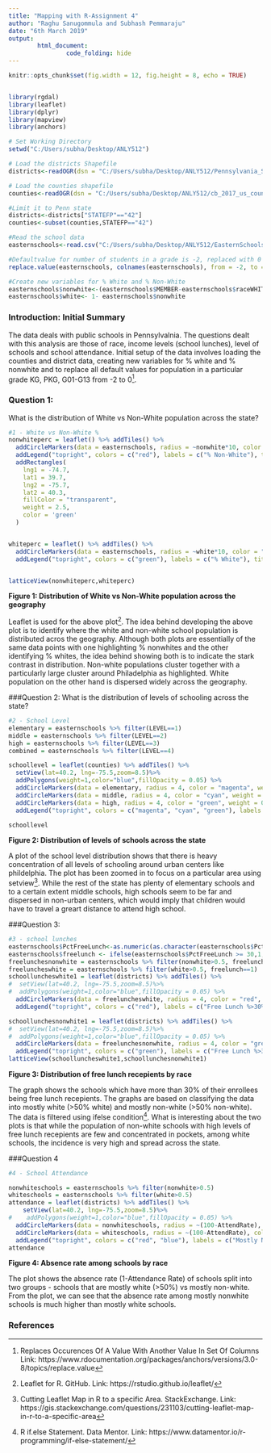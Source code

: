 ```yaml
---
title: "Mapping with R-Assignment 4"
author: "Raghu Sanugommula and Subhash Pemmaraju"
date: "6th March 2019"
output: 
        html_document:
                code_folding: hide
---
```


```r
knitr::opts_chunk$set(fig.width = 12, fig.height = 8, echo = TRUE)


library(rgdal)
library(leaflet)
library(dplyr)
library(mapview)
library(anchors)

# Set Working Directory
setwd("C:/Users/subha/Desktop/ANLY512")

# Load the districts Shapefile
districts<-readOGR(dsn = "C:/Users/subha/Desktop/ANLY512/Pennsylvania_School_Districts",layer="cb_2016_42_unsd_500k")

# Load the counties shapefile
counties<-readOGR(dsn = "C:/Users/subha/Desktop/ANLY512/cb_2017_us_county_500k",layer="cb_2017_us_county_500k")

#Limit it to Penn state
districts<-districts["STATEFP"=="42"]
counties<-subset(counties,STATEFP=="42")

#Read the school data
easternschools<-read.csv("C:/Users/subha/Desktop/ANLY512/EasternSchools.csv",header=TRUE)

#Defaultvalue for number of students in a grade is -2, replaced with 0 to indicate there are no students in that grade
replace.value(easternschools, colnames(easternschools), from = -2, to = as.integer(0))

#Create new variables for % White and % Non-White
easternschools$nonwhite<-(easternschools$MEMBER-easternschools$raceWHITE)/easternschools$MEMBER
easternschools$white<- 1- easternschools$nonwhite


```

### Introduction: Initial Summary

The data deals with public schools in Pennsylvalnia. The questions dealt with this analysis are those of race, income levels (school lunches), level of schools and school attendance. Initial setup of the data involves loading the counties and district data, creating new variables for % white and % nonwhite and to replace all default values for population in a particular grade KG, PKG, G01-G13 from -2 to 0[^5].
  



### Question 1:
What is the distribution of White vs Non-White population across the state?

```r
#1 - White vs Non-White %
nonwhiteperc = leaflet() %>% addTiles() %>%
  addCircleMarkers(data = easternschools, radius = ~nonwhite*10, color = "red", weight = 0.75, opacity = 1, fill = TRUE, fillColor = "red", fillOpacity = 0.2, label = ~city) %>%
  addLegend("topright", colors = c("red"), labels = c("% Non-White"), title = "Races", opacity = 1) %>%
  addRectangles(
    lng1 = -74.7,
    lat1 = 39.7,
    lng2 = -75.7,
    lat2 = 40.3,
    fillColor = "transparent",
    weight = 2.5,
    color = 'green'
  )


whiteperc = leaflet() %>% addTiles() %>%
  addCircleMarkers(data = easternschools, radius = ~white*10, color = "green", weight = 0.75, opacity = 1, fill = TRUE, fillColor = "green", fillOpacity = 0.2, label = ~city) %>%
  addLegend("topright", colors = c("green"), labels = c("% White"), title = "Races", opacity = 1)


latticeView(nonwhiteperc,whiteperc)
```
**Figure 1: Distribution of White vs Non-White population across the geography**

Leaflet is used for the above plot[^1]. The idea behind developing the above plot is to identify where the white and non-white school population is distributed acros the geography. Although both plots are essentially of the same data points with one highlighting % nonwhites and the other identifying % whites, the idea behind showing both is to indicate the stark contrast in distribution. Non-white populations cluster together with a particularly large cluster around Philadelphia as highlighted. White population on the other hand is dispersed widely across the geography.

###Question 2:
What is the distribution of levels of schooling across the state?

```r
#2 - School Level
elementary = easternschools %>% filter(LEVEL==1)
middle = easternschools %>% filter(LEVEL==2)
high = easternschools %>% filter(LEVEL==3)
combined = easternschools %>% filter(LEVEL==4)

schoollevel = leaflet(counties) %>% addTiles() %>%
  setView(lat=40.2, lng=-75.5,zoom=8.5)%>%
  addPolygons(weight=1,color="blue",fillOpacity = 0.05) %>%
  addCircleMarkers(data = elementary, radius = 4, color = "magenta", weight = 0.75, opacity = 1, fill = TRUE, fillColor = "magenta", fillOpacity = 1, label = ~city) %>%
  addCircleMarkers(data = middle, radius = 4, color = "cyan", weight = 0.75, opacity = 1, fill = TRUE, fillColor = "cyan", fillOpacity = 1, label = ~city) %>%
  addCircleMarkers(data = high, radius = 4, color = "green", weight = 0.75, opacity = 1, fill = TRUE, fillColor = "green", fillOpacity = 1, label = ~city) %>%
  addLegend("topright", colors = c("magenta", "cyan", "green"), labels = c("Elementary School", "Middle School", "High School"), title = "School Level", opacity = 1)

schoollevel

```
**Figure 2: Distribution of levels of schools across the state**


A plot of the school level distribution shows that there is heavy concentration of all levels of schooling around urban centers like phildelphia. The plot has been zoomed in to focus on a particular area using setview[^4]. While the rest of the state has plenty of elementary schools and to a certain extent middle schools, high schools seem to be far and dispersed in non-urban centers, which would imply that children would have to travel a greart distance to attend high school. 

###Question 3:



```r
#3 - school lunches
easternschools$PctFreeLunch<-as.numeric(as.character(easternschools$PctFreeLunch))
easternschools$freelunch <- ifelse(easternschools$PctFreeLunch >= 30,1,0)
freelunchesnonwhite = easternschools %>% filter(nonwhite>0.5, freelunch==1)
freeluncheswhite = easternschools %>% filter(white>0.5, freelunch==1)
schoolluncheswhite1 = leaflet(districts) %>% addTiles() %>%
#  setView(lat=40.2, lng=-75.5,zoom=8.5)%>%
#  addPolygons(weight=1,color="blue",fillOpacity = 0.05) %>%
  addCircleMarkers(data = freeluncheswhite, radius = 4, color = "red", weight = 0.75, opacity = 1, fill = TRUE, fillColor = "red", fillOpacity = 0.2, label = ~city) %>%
  addLegend("topright", colors = c("red"), labels = c("Free Lunch %>30% in mostly White schools"), title = "Free Lunches", opacity = 1)

schoollunchesnonwhite1 = leaflet(districts) %>% addTiles() %>%
#  setView(lat=40.2, lng=-75.5,zoom=8.5)%>%
#  addPolygons(weight=1,color="blue",fillOpacity = 0.05) %>%
  addCircleMarkers(data = freelunchesnonwhite, radius = 4, color = "green", weight = 0.75, opacity = 1, fill = TRUE, fillColor = "green", fillOpacity = 0.2, label = ~city) %>%
  addLegend("topright", colors = c("green"), labels = c("Free Lunch %>30% in mostly nonWhite schools"), title = "Free Lunches", opacity = 1)
latticeView(schoolluncheswhite1,schoollunchesnonwhite1)
```
**Figure 3: Distribution of free lunch recepients by race**

The graph shows the schools which have more than 30% of their enrollees being free lunch recepients. The graphs are based on classifying the data into mostly white (>50% white) and mostly non-white (>50% non-white). The data is filtered using ifelse condition[^2]. What is interesting about the two plots is that while the population of non-white schools with high levels of free lunch recepients are few and concentrated in pockets, among white schools, the incidence is very high and spread across the state. 


###Question 4

```r
#4 - School Attendance

nonwhiteschools = easternschools %>% filter(nonwhite>0.5)
whiteschools = easternschools %>% filter(white>0.5)
attendance = leaflet(districts) %>% addTiles() %>%
    setView(lat=40.2, lng=-75.5,zoom=8.5)%>%
#    addPolygons(weight=1,color="blue",fillOpacity = 0.05) %>%
  addCircleMarkers(data = nonwhiteschools, radius = ~(100-AttendRate), color = "red", weight = 0.75, opacity = 1, fill = TRUE, fillColor = "red", fillOpacity = 0.2, label = ~city) %>%
  addCircleMarkers(data = whiteschools, radius = ~(100-AttendRate), color = "blue", weight = 0.75, opacity = 1, fill = TRUE, fillColor = "blue", fillOpacity = 0.2, label = ~city) %>%
  addLegend("topright", colors = c("red", "blue"), labels = c("Mostly Non-White", "Mostly White"), title = "Absence Rate", opacity = 1)
attendance
```
**Figure 4: Absence rate among schools by race**

The plot shows the absence rate (1-Attendance Rate) of schools split into two groups - schools that are mostly white (>50%) vs mostly non-white. From the plot, we can see that the absence rate among mostly nonwhite schools is much higher than mostly white schools. 





### References

[^1]: Leaflet for R. GitHub.
Link: https://rstudio.github.io/leaflet/

[^2]: R if.else Statement. Data Mentor.
Link: https://www.datamentor.io/r-programming/if-else-statement/

[^3]: Conditional Sum in R. StackOverflow. 
Link: https://stackoverflow.com/questions/10827705/conditional-sum-in-r

[^4]: Cutting Leaflet Map in R to a specific Area. StackExchange.
Link: https://gis.stackexchange.com/questions/231103/cutting-leaflet-map-in-r-to-a-specific-area

[^5]: Replaces Occurences Of A Value With Another Value In Set Of Columns
Link: https://www.rdocumentation.org/packages/anchors/versions/3.0-8/topics/replace.value

